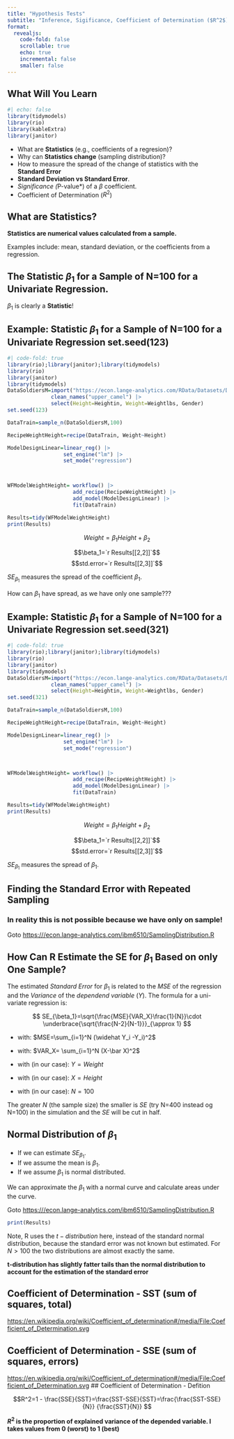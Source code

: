 ```yaml
---
title: "Hypothesis Tests"
subtitle: "Inference, Sigificance, Coefficient of Determination ($R^2$)"
format: 
  revealjs:
    code-fold: false
    scrollable: true
    echo: true
    incremental: false
    smaller: false
---
```




## What Will You Learn {.scrollable .smaller}

```r
#| echo: false
library(tidymodels)
library(rio)
library(kableExtra)
library(janitor)
```


- What are **Statistics** (e.g., coefficients of a regresion)?
- Why can **Statistics change** (sampling distribution)?
- How to measure the spread of the change of statistics with the **Standard Error**
- **Standard Deviation vs Standard Error**.
- *Significance (*P-value*) of a $\beta$ coefficient.
-  Coefficient of Determination ($R^2$)

## What are **Statistics**?

**Statistics  are numerical values calculated from a sample.**

Examples include: mean, standard deviation, or the coefficients from a regression.

## The Statistic $\beta_1$ for a Sample of N=100 for a Univariate Regression.

```{=tex}
\begin{equation} 
\beta_{1,opt}= \frac
{{100} \sum_{i=1}^{100} y_i x_i- \sum_{i=1}^{100} y_i \sum_{i=1}^{100} x_i} 
{{100} \sum_{i=1}^{100} x_i^2 - \left (\sum_{i=1}^{100} x_i \right )^2}
\end{equation}
```

$\beta_1$ is clearly a **Statistic**!

## Example: Statistic $\beta_1$ for a Sample of N=100 for a Univariate Regression set.seed(123) {.smaller}

```r
#| code-fold: true
library(rio);library(janitor);library(tidymodels)
library(rio)
library(janitor)
library(tidymodels)
DataSoldiersM=import("https://econ.lange-analytics.com/RData/Datasets/DataUSArmyBodyMeasures.xlsx", sheet="DataMale")|> 
              clean_names("upper_camel") |> 
              select(Height=Heightin, Weight=Weightlbs, Gender)
set.seed(123)

DataTrain=sample_n(DataSoldiersM,100)

RecipeWeightHeight=recipe(DataTrain, Weight~Height) 

ModelDesignLinear=linear_reg() |> 
                  set_engine("lm") |> 
                  set_mode("regression")



WFModelWeightHeight= workflow() |> 
                     add_recipe(RecipeWeightHeight) |> 
                     add_model(ModelDesignLinear) |> 
                     fit(DataTrain)

Results=tidy(WFModelWeightHeight)
print(Results)
```

$$Weight=\beta_1 Height +\beta_2$$

$$\beta_1=`r Results[[2,2]]`$$
$$std.error=`r Results[[2,3]]`$$ 

$SE_{\beta_1}$ measures the spread of the coefficient $\beta_1$.

How can $\beta_1$ have spread, as we have only one sample???

## Example: Statistic $\beta_1$ for a Sample of N=100 for a Univariate Regression set.seed(321) {.smaller}

```r
#| code-fold: true
library(rio);library(janitor);library(tidymodels)
library(rio)
library(janitor)
library(tidymodels)
DataSoldiersM=import("https://econ.lange-analytics.com/RData/Datasets/DataUSArmyBodyMeasures.xlsx", sheet="DataMale")|> 
              clean_names("upper_camel") |> 
              select(Height=Heightin, Weight=Weightlbs, Gender)
set.seed(321)

DataTrain=sample_n(DataSoldiersM,100)

RecipeWeightHeight=recipe(DataTrain, Weight~Height) 

ModelDesignLinear=linear_reg() |> 
                  set_engine("lm") |> 
                  set_mode("regression")



WFModelWeightHeight= workflow() |> 
                     add_recipe(RecipeWeightHeight) |> 
                     add_model(ModelDesignLinear) |> 
                     fit(DataTrain)

Results=tidy(WFModelWeightHeight)
print(Results)
```

$$Weight=\beta_1 Height +\beta_2$$

$$\beta_1=`r Results[[2,2]]`$$
$$std.error=`r Results[[2,3]]`$$ 

$SE_{\beta_1}$ measures the spread of $\beta_1$. 


## Finding the Standard Error with Repeated Sampling
### In reality this is not possible because we have only on sample!

Goto [https:///econ.lange-analytics.com/ibm6510/SamplingDistribution.R](https:///econ.lange-analytics.com/ibm6510/SamplingDistribution.R)

## How Can R Estimate the SE for $\beta_1$ Based on only One Sample?{.smaller}

The estimated *Standard Error* for $\beta_1$ is related to the *MSE* of the regression and the *Variance* of the *dependend variable* $(Y)$. The formula for a uni-variate regression is:

$$
SE_{\beta_1}=\sqrt{\frac{MSE}{VAR_X}\frac{1}{N}}\cdot \underbrace{\sqrt{\frac{N-2}{N-1}}}_{\approx 1}
$$

- with: $MSE=\sum_{i=1}^N (\widehat Y_i -Y_i)^2$

- with: $VAR_X= \sum_{i=1}^N (X-\bar X)^2$ 

- with (in our case): $Y=Weight$

- with (in our case): $X=Height$

- with (in our case): $N=100$

The greater $N$ (the sample size)  the smaller is $SE$ (try N=400 instead og N=100) in the simulation and the $SE$ will be cut in half.

## Normal Distribution of $\beta_1$

- If we can estimate $SE_{\beta_1}$.
- If  we assume the mean is $\beta_1$.
- If we assume $\beta_1$ is normal distributed.

We can approximate the $\beta_1$ with a normal curve and calculate areas under the curve.

Goto [https:///econ.lange-analytics.com/ibm6510/SamplingDistribution.R](https:///econ.lange-analytics.com/ibm6510/SamplingDistribution)

```r
print(Results)
```

Note, R uses the $t-distribution$ here, instead of the standard normal distribution, because the standard error was not known but estimated.  For $N>100$ the two distributions are almost exactly the same.

**t-distribution has slightly fatter tails than the normal distribution to account for the estimation of the standard error**


## Coefficient of Determination - SST (sum of squares, total)

[https://en.wikipedia.org/wiki/Coefficient_of_determination#/media/File:Coefficient_of_Determination.svg](https://en.wikipedia.org/wiki/Coefficient_of_determination#/media/File:Coefficient_of_Determination.svg)

## Coefficient of Determination - SSE (sum of squares, errors)

[https://en.wikipedia.org/wiki/Coefficient_of_determination#/media/File:Coefficient_of_Determination.svg](https://en.wikipedia.org/wiki/Coefficient_of_determination#/media/File:Coefficient_of_Determination.svg)
## Coefficient of Determination - Defition


$$R^2=1 - \frac{SSE}{SST}=\frac{SST-SSE}{SST}=\frac{\frac{SST-SSE}{N}}
                                                   {\frac{SST}{N}}
$$

**$R^2$ is the proportion of explained variance of the depended variable. I takes values from 0 (worst) to 1 (best)**
